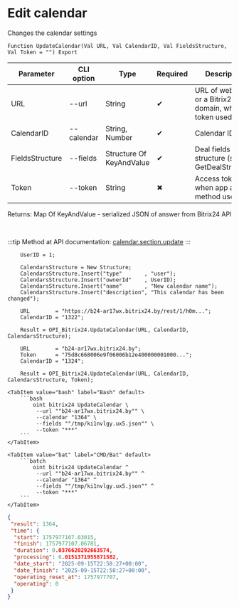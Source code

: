 ﻿---
sidebar_position: 3
description: Edit calendar and other functions to work with Bitrix24 in the Open Integration Package, a free open-source integration library for 1C:Enterprise 8, OneScript and CLI
keywords: [1C, 1С, 1С:Enterprise, 1С:Enterprise 8.3, API, Integration, Services, Exchange, OneScript, CLI, Bitrix24]
---


# Edit calendar
 Changes the calendar settings



`Function UpdateCalendar(Val URL, Val CalendarID, Val FieldsStructure, Val Token = "") Export`

  | Parameter | CLI option | Type | Required | Description |
  |-|-|-|-|-|
  | URL | --url | String | &#x2714; | URL of webhook or a Bitrix24 domain, when token used |
  | CalendarID | --calendar | String, Number | &#x2714; | Calendar ID |
  | FieldsStructure | --fields | Structure Of KeyAndValue | &#x2714; | Deal fields structure (see. GetDealStructure) |
  | Token | --token | String | &#x2716; | Access token, when app auth method used |

  
  Returns:  Map Of KeyAndValue - serialized JSON of answer from Bitrix24 API

<br/>

:::tip
Method at API documentation: [calendar.section.update](https://apidocs.bitrix24.ru/api-reference/calendar/calendar-section-update.html)
:::
<br/>



```bsl title="1C:Enterprise/OneScript code example"
    UserID = 1;

    CalendarsStructure = New Structure;
    CalendarsStructure.Insert("type"       , "user");
    CalendarsStructure.Insert("ownerId"    , UserID);
    CalendarsStructure.Insert("name"       , "New calendar name");
    CalendarsStructure.Insert("description", "This calendar has been changed");

    URL        = "https://b24-ar17wx.bitrix24.by/rest/1/h0m...";
    CalendarID = "1322";

    Result = OPI_Bitrix24.UpdateCalendar(URL, CalendarID, CalendarsStructure);

    URL        = "b24-ar17wx.bitrix24.by";
    Token      = "75d8c668006e9f06006b12e400000001000...";
    CalendarID = "1324";

    Result = OPI_Bitrix24.UpdateCalendar(URL, CalendarID, CalendarsStructure, Token);
```
 

 <Tabs>
  
    <TabItem value="bash" label="Bash" default>
        ```bash
            oint bitrix24 UpdateCalendar \
             --url ""b24-ar17wx.bitrix24.by"" \
             --calendar "1364" \
             --fields ""/tmp/ki1nvlgy.ux5.json"" \
             --token "***"
        ```
    </TabItem>
  
    <TabItem value="bat" label="CMD/Bat" default>
        ```batch
            oint bitrix24 UpdateCalendar ^
             --url ""b24-ar17wx.bitrix24.by"" ^
             --calendar "1364" ^
             --fields ""/tmp/ki1nvlgy.ux5.json"" ^
             --token "***"
        ```
    </TabItem>
</Tabs>


```json title="Result"
{
 "result": 1364,
 "time": {
  "start": 1757977107.03015,
  "finish": 1757977107.06781,
  "duration": 0.0376620292663574,
  "processing": 0.0151371955871582,
  "date_start": "2025-09-15T22:58:27+00:00",
  "date_finish": "2025-09-15T22:58:27+00:00",
  "operating_reset_at": 1757977707,
  "operating": 0
 }
}
```
